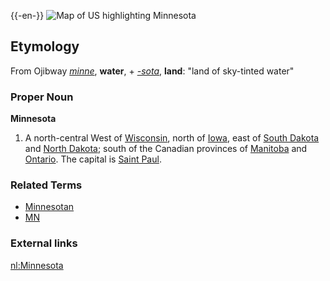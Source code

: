 {{wikipedia}}
{{-en-}}
[[Image:Map of USA highlighting Minnesota.png|thumb|right|Map of US highlighting Minnesota]]

==Etymology==
From Ojibway ''[[minne]]'', '''water''', + ''[[-sota]]'', '''land''': "land of sky-tinted water"

===Proper Noun===
'''Minnesota'''
#A north-central {{USstate}}  West of [[Wisconsin]], north of [[Iowa]], east of [[South Dakota]] and [[North Dakota]]; south of the Canadian provinces of [[Manitoba]] and [[Ontario]].  The capital is [[Saint Paul]].

===Related Terms===
*[[Minnesotan]]
*[[MN]]

===External links===
{{pedialite}}

[[nl:Minnesota]]